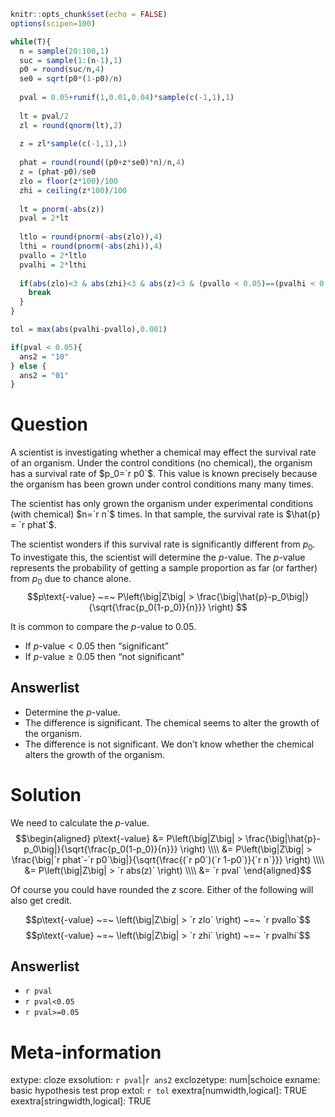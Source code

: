 ```r
knitr::opts_chunk$set(echo = FALSE)
options(scipen=100)

while(T){
  n = sample(20:100,1)
  suc = sample(1:(n-1),1)
  p0 = round(suc/n,4)
  se0 = sqrt(p0*(1-p0)/n)
  
  pval = 0.05+runif(1,0.01,0.04)*sample(c(-1,1),1)
  
  lt = pval/2
  zl = round(qnorm(lt),2)
  
  z = zl*sample(c(-1,1),1)
  
  phat = round(round((p0+z*se0)*n)/n,4)
  z = (phat-p0)/se0
  zlo = floor(z*100)/100
  zhi = ceiling(z*100)/100
  
  lt = pnorm(-abs(z))
  pval = 2*lt
  
  ltlo = round(pnorm(-abs(zlo)),4)
  lthi = round(pnorm(-abs(zhi)),4)
  pvallo = 2*ltlo
  pvalhi = 2*lthi
  
  if(abs(zlo)<3 & abs(zhi)<3 & abs(z)<3 & (pvallo < 0.05)==(pvalhi < 0.05) & (pvallo > 0.05)==(pvalhi > 0.05)){
    break
  }
}

tol = max(abs(pvalhi-pvallo),0.001)

if(pval < 0.05){
  ans2 = "10"
} else {
  ans2 = "01"
}

```

Question
========

A scientist is investigating whether a chemical may effect the survival rate of an organism. Under the control conditions (no chemical), the organism has a survival rate of $p_0=`r p0`$. This value is known precisely because the organism has been grown under control conditions many many times.

The scientist has only grown the organism under experimental conditions (with chemical) $n=`r n`$ times. In that sample, the survival rate is $\hat{p} = `r phat`$.

The scientist wonders if this survival rate is significantly different from $p_0$. To investigate this, the scientist will determine the $p$-value. The $p$-value represents the probability of getting a sample proportion as far (or farther) from $p_0$ due to chance alone.
$$p\text{-value} ~=~ P\left(\big|Z\big| > \frac{\big|\hat{p}-p_0\big|}{\sqrt{\frac{p_0(1-p_0)}{n}}} \right) $$

It is common to compare the $p$-value to 0.05.

* If $p\text{-value} < 0.05$ then "significant"
* If $p\text{-value} \ge 0.05$ then "not significant"


Answerlist
--------
* Determine the $p$-value.
* The difference is significant. The chemical seems to alter the growth of the organism.
* The difference is not significant. We don't know whether the chemical alters the growth of the organism.


Solution
========

We need to calculate the $p$-value.
$$\begin{aligned}
p\text{-value} &= P\left(\big|Z\big| > \frac{\big|\hat{p}-p_0\big|}{\sqrt{\frac{p_0(1-p_0)}{n}}} \right) \\\\
&= P\left(\big|Z\big| > \frac{\big|`r phat`-`r p0`\big|}{\sqrt{\frac{(`r p0`)(`r 1-p0`)}{`r n`}}} \right) \\\\
&= P\left(\big|Z\big| > `r abs(z)` \right) \\\\
&= `r pval`
\end{aligned}$$

Of course you could have rounded the $z$ score. Either of the following will also get credit.

$$p\text{-value} ~=~ \left(\big|Z\big| > `r zlo` \right) ~=~ `r pvallo`$$
$$p\text{-value} ~=~ \left(\big|Z\big| > `r zhi` \right) ~=~ `r pvalhi`$$

Answerlist
--------
* `r pval`
* `r pval<0.05`
* `r pval>=0.05`


Meta-information
================
extype: cloze
exsolution: `r pval`|`r ans2`
exclozetype: num|schoice
exname: basic hypothesis test prop
extol: `r tol`
exextra[numwidth,logical]: TRUE
exextra[stringwidth,logical]: TRUE
